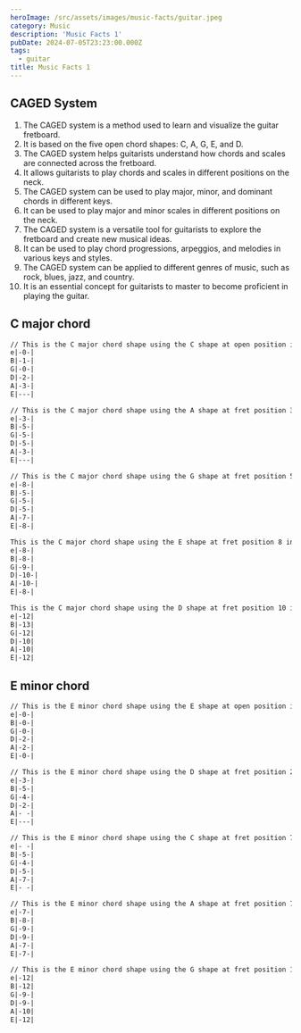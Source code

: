 ```yaml
---
heroImage: /src/assets/images/music-facts/guitar.jpeg
category: Music
description: 'Music Facts 1'
pubDate: 2024-07-05T23:23:00.000Z
tags:
  - guitar
title: Music Facts 1
---
```


## CAGED System

1. The CAGED system is a method used to learn and visualize the guitar fretboard.
2. It is based on the five open chord shapes: C, A, G, E, and D.
3. The CAGED system helps guitarists understand how chords and scales are connected across the fretboard.
4. It allows guitarists to play chords and scales in different positions on the neck.
5. The CAGED system can be used to play major, minor, and dominant chords in different keys.
6. It can be used to play major and minor scales in different positions on the neck.
7. The CAGED system is a versatile tool for guitarists to explore the fretboard and create new musical ideas.
8. It can be used to play chord progressions, arpeggios, and melodies in various keys and styles.
9. The CAGED system can be applied to different genres of music, such as rock, blues, jazz, and country.
10. It is an essential concept for guitarists to master to become proficient in playing the guitar.


## C major chord

```html
// This is the C major chord shape using the C shape at open position in the CAGED system.
e|-0-|
B|-1-|
G|-0-|
D|-2-|
A|-3-|
E|---|

// This is the C major chord shape using the A shape at fret position 3 in the CAGED system.
e|-3-|
B|-5-|
G|-5-|
D|-5-|
A|-3-|
E|---|

// This is the C major chord shape using the G shape at fret position 5 in the CAGED system.
e|-8-|
B|-5-|
G|-5-|
D|-5-|
A|-7-|
E|-8-|

This is the C major chord shape using the E shape at fret position 8 in the CAGED system.
e|-8-|
B|-8-|
G|-9-|
D|-10-|
A|-10-|
E|-8-|

This is the C major chord shape using the D shape at fret position 10 in the CAGED system.
e|-12|
B|-13|
G|-12|
D|-10|
A|-10|
E|-12|
```

## E minor chord
```html
// This is the E minor chord shape using the E shape at open position in the CAGED system.
e|-0-|
B|-0-|
G|-0-|
D|-2-|
A|-2-|
E|-0-|

// This is the E minor chord shape using the D shape at fret position 2 in the CAGED system.
e|-3-|
B|-5-|
G|-4-|
D|-2-|
A|- -|
E|---|

// This is the E minor chord shape using the C shape at fret position 7 in the CAGED system.
e|- -|
B|-5-|
G|-4-|
D|-5-|
A|-7-|
E|- -|

// This is the E minor chord shape using the A shape at fret position 7 in the CAGED system.
e|-7-|
B|-8-|
G|-9-|
D|-9-|
A|-7-|
E|-7-|

// This is the E minor chord shape using the G shape at fret position 12 in the CAGED system.
e|-12|
B|-12|
G|-9-|
D|-9-|
A|-10|
E|-12|
```



